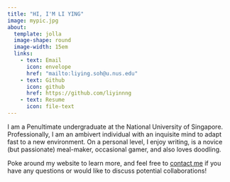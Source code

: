 ```yaml
---
title: "HI, I'M LI YING"
image: mypic.jpg
about: 
  template: jolla
  image-shape: round
  image-width: 15em
  links: 
    - text: Email
      icon: envelope
      href: "mailto:liying.soh@u.nus.edu"
    - text: Github
      icon: github
      href: https://github.com/liyinnng
    - text: Resume
      icon: file-text
---
```


::: {#about-block}
:::

I am a Penultimate undergraduate at the National University of Singapore. Professionally, I am an ambivert individual with an inquisite mind to adapt fast to a new environment. On a personal level, I enjoy writing, is a novice (but passionate) meal-maker, occasional gamer, and also loves doodling. 

Poke around my website to learn more, and feel free to [contact me](mailto:liying.soh@u.nus.edu) if you have any questions or would like to discuss potential collaborations!
